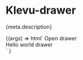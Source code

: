 
<Meta title="Atoms/Drawer" component="klevu-drawer" argTypes={meta.argTypes} parameters={meta.parameters} />

# Klevu-drawer

<Description>{meta.description}</Description>

<Canvas>
  <Story
    name="Drawer"
    args={{
      anchor: "left",
    }}
  >
    {(args) =>
      html`<klevu-drawer
        anchor=${ifDefined(args.anchor)}
        background=${ifDefined(args.background)}
        close-at-outside-click=${ifDefined(args.closeAtOutsideClick)}
        start-open=${ifDefined(args.startOpen)}
        insert-y-padding=${ifDefined(args.insertYPadding)}
      >
        <klevu-button slot="origin">Open drawer</klevu-button>
        <div slot="content">Hello world drawer</div>
      </klevu-drawer>`
    }
  </Story>
</Canvas>

<ArgsTable story="Drawer" />
